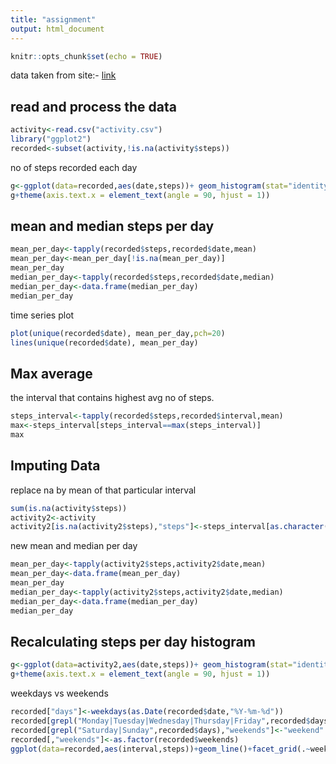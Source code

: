 ```yaml
---
title: "assignment"
output: html_document
---
```


```r
knitr::opts_chunk$set(echo = TRUE)
```
data taken from site:- [link](https://d396qusza40orc.cloudfront.net/repdata%2Fdata%2Factivity.zip)

## read and process the data

```r
activity<-read.csv("activity.csv")
library("ggplot2")
recorded<-subset(activity,!is.na(activity$steps))
```

no of steps recorded each day

```r
g<-ggplot(data=recorded,aes(date,steps))+ geom_histogram(stat="identity")
g+theme(axis.text.x = element_text(angle = 90, hjust = 1))
```

## mean and median steps per day
```r
mean_per_day<-tapply(recorded$steps,recorded$date,mean)
mean_per_day<-mean_per_day[!is.na(mean_per_day)]
mean_per_day
median_per_day<-tapply(recorded$steps,recorded$date,median)
median_per_day<-data.frame(median_per_day)
median_per_day
```

time series plot

```r
plot(unique(recorded$date), mean_per_day,pch=20)
lines(unique(recorded$date), mean_per_day)
```

## Max average

the interval that contains highest avg no of steps.

```r
steps_interval<-tapply(recorded$steps,recorded$interval,mean)
max<-steps_interval[steps_interval==max(steps_interval)]
max
```

## Imputing Data
replace na by mean of that particular interval 
```r
sum(is.na(activity$steps))
activity2<-activity
activity2[is.na(activity2$steps),"steps"]<-steps_interval[as.character(activity2[is.na(activity2$steps),"interval"])]
```

new mean and median per day
```r
mean_per_day<-tapply(activity2$steps,activity2$date,mean)
mean_per_day<-data.frame(mean_per_day)
mean_per_day
median_per_day<-tapply(activity2$steps,activity2$date,median)
median_per_day<-data.frame(median_per_day)
median_per_day
```

## Recalculating steps per day histogram

```r
g<-ggplot(data=activity2,aes(date,steps))+ geom_histogram(stat="identity")
g+theme(axis.text.x = element_text(angle = 90, hjust = 1))
```

weekdays vs weekends

```r
recorded["days"]<-weekdays(as.Date(recorded$date,"%Y-%m-%d"))
recorded[grepl("Monday|Tuesday|Wednesday|Thursday|Friday",recorded$days),"weekends"]<-"weekday"
recorded[grepl("Saturday|Sunday",recorded$days),"weekends"]<-"weekend"
recorded[,"weekends"]<-as.factor(recorded$weekends)
ggplot(data=recorded,aes(interval,steps))+geom_line()+facet_grid(.~weekends)
```
  

